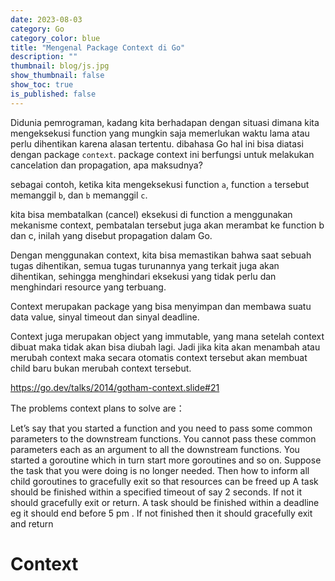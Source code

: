 ```yaml
---
date: 2023-08-03
category: Go
category_color: blue
title: "Mengenal Package Context di Go"
description: ""
thumbnail: blog/js.jpg
show_thumbnail: false
show_toc: true
is_published: false
---
```


Didunia pemrograman, kadang kita berhadapan dengan situasi dimana kita mengeksekusi function yang mungkin saja memerlukan waktu lama atau perlu dihentikan karena alasan tertentu. dibahasa Go hal ini bisa diatasi dengan package `context`. package context ini berfungsi untuk melakukan cancelation dan propagation, apa maksudnya?

sebagai contoh, ketika kita mengeksekusi function `a`, function `a` tersebut memanggil `b`, dan `b` memanggil `c`. 

kita bisa membatalkan (cancel) eksekusi di function a menggunakan mekanisme context, pembatalan tersebut juga akan merambat ke function b dan c, inilah yang disebut propagation dalam Go. 

Dengan menggunakan context, kita bisa memastikan bahwa saat sebuah tugas dihentikan, semua tugas turunannya yang terkait juga akan dihentikan, sehingga menghindari eksekusi yang tidak perlu dan menghindari resource yang terbuang.

Context merupakan package yang bisa menyimpan dan membawa suatu data value, sinyal timeout dan sinyal deadline.

Context juga merupakan object yang immutable, yang mana setelah context dibuat maka tidak akan bisa diubah lagi. Jadi jika kita akan menambah atau merubah context maka secara otomatis context tersebut akan membuat child baru bukan merubah context tersebut.

https://go.dev/talks/2014/gotham-context.slide#21


The problems context plans to solve are：

Let’s say that you started a function and you need to pass some common parameters to the downstream functions. You cannot pass these common parameters each as an argument to all the downstream functions.
You started a goroutine which in turn start more goroutines and so on. Suppose the task that you were doing is no longer needed. Then how to inform all child goroutines to gracefully exit so that resources can be freed up
A task should be finished within a specified timeout of say 2 seconds. If not it should gracefully exit or return.
A task should be finished within a deadline eg it should end before 5 pm . If not finished then it should gracefully exit and return


# Context